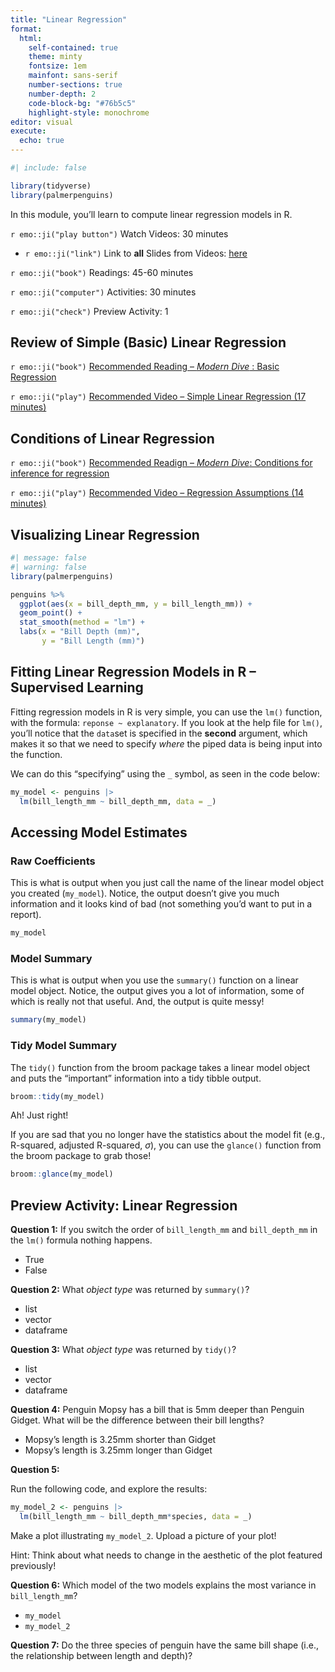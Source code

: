 ```yaml
---
title: "Linear Regression"
format: 
  html: 
    self-contained: true
    theme: minty
    fontsize: 1em
    mainfont: sans-serif
    number-sections: true
    number-depth: 2
    code-block-bg: "#76b5c5"
    highlight-style: monochrome
editor: visual
execute: 
  echo: true
---
```


```r
#| include: false

library(tidyverse)
library(palmerpenguins)
```

In this module, you'll learn to compute linear regression models in R.

`r emo::ji("play button")` Watch Videos: 30 minutes

-   `r emo::ji("link")` Link to **all** Slides from Videos: [here](https://app.box.com/s/zcnbbt2xepty8ztg56ikdgdxz8oiyvws)

`r emo::ji("book")` Readings: 45-60 minutes

`r emo::ji("computer")` Activities: 30 minutes

`r emo::ji("check")` Preview Activity: 1

## Review of Simple (Basic) Linear Regression

`r emo::ji("book")` [Recommended Reading -- *Modern Dive* : Basic Regression](https://moderndive.com/5-regression.html)

`r emo::ji("play")` [Recommended Video -- Simple Linear Regression (17 minutes)](https://www.youtube.com/watch?v=1IMpg1ukMpY)

## Conditions of Linear Regression

`r emo::ji("book")` [Recommended Readign -- *Modern Dive*: Conditions for inference for regression](https://moderndive.com/10-inference-for-regression.html#regression-conditions)

`r emo::ji("play")` [Recommended Video -- Regression Assumptions (14 minutes)](https://www.youtube.com/watch?v=LD3OSSVxKMU)

## Visualizing Linear Regression

```r
#| message: false
#| warning: false
library(palmerpenguins)

penguins %>%
  ggplot(aes(x = bill_depth_mm, y = bill_length_mm)) +
  geom_point() +
  stat_smooth(method = "lm") + 
  labs(x = "Bill Depth (mm)", 
       y = "Bill Length (mm)")
```

## Fitting Linear Regression Models in R -- Supervised Learning

Fitting regression models in R is very simple, you can use the `lm()` function, with the formula: `reponse ~ explanatory`. If you look at the help file for `lm()`, you'll notice that the `data`set is specified in the **second** argument, which makes it so that we need to specify *where* the piped data is being input into the function. 

We can do this "specifying" using the `_` symbol, as seen in the code below:

```r
my_model <- penguins |>
  lm(bill_length_mm ~ bill_depth_mm, data = _)
```

## Accessing Model Estimates

### Raw Coefficients

This is what is output when you just call the name of the linear model object you created (`my_model`). Notice, the output doesn't give you much information and it looks kind of bad (not something you'd want to put in a report).

```r
my_model
```

### Model Summary

This is what is output when you use the `summary()` function on a linear model object. Notice, the output gives you a lot of information, some of which is really not that useful. And, the output is quite messy!

```r
summary(my_model)
```

### Tidy Model Summary

The `tidy()` function from the broom package takes a linear model object and puts the "important" information into a tidy tibble output.

```r
broom::tidy(my_model) 
```

Ah! Just right!

If you are sad that you no longer have the statistics about the model fit (e.g., R-squared, adjusted R-squared, $\sigma$), you can use the `glance()` function from the broom package to grab those!

```r
broom::glance(my_model)
```

## Preview Activity: Linear Regression

**Question 1:** If you switch the order of `bill_length_mm` and `bill_depth_mm` in the `lm()` formula nothing happens.

- True
- False

**Question 2:** What *object type* was returned by `summary()`?

- list
- vector
- dataframe

**Question 3:** What *object type* was returned by `tidy()`?

- list
- vector
- dataframe


**Question 4:** Penguin Mopsy has a bill that is 5mm deeper than Penguin Gidget. What will be the difference between their bill lengths?

- Mopsy's length is 3.25mm shorter than Gidget
- Mopsy's length is 3.25mm longer than Gidget

**Question 5:**

Run the following code, and explore the results:

```r
my_model_2 <- penguins |>
  lm(bill_length_mm ~ bill_depth_mm*species, data = _)
```

Make a plot illustrating `my_model_2`. Upload a picture of your plot! 

::: {.callout-tip}
Hint: Think about what needs to change in the aesthetic of the plot featured previously!
:::

**Question 6:** Which model of the two models explains the most variance in `bill_length_mm`?

- `my_model` 
- `my_model_2`

**Question 7:** Do the three species of penguin have the same bill shape (i.e., the relationship between length and depth)?
